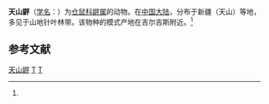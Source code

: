{{Speciesbox
| name = 天山䶄
| status = 
| status_system = 
| image = 
| genus = Clethrionomys
| species = frater
| authority = (Thomas, 1908)<ref name='id946'>{{cite web| url =http://www.bioinfo.cn/db05/BjdwSpecies.php?action=view&id=946| title =天山䶄| work =《中国动物物种编目数据库》| publisher =中国科学院微生物研究所| author =中国科学院动物研究所| accessdate =2009-03-27| deadurl =yes| archiveurl =https://web.archive.org/web/20160305080808/http://www.bioinfo.cn/db05/BjdwSpecies.php?action=view&id=946| archivedate =2016-03-05}}</ref>
}}

'''天山䶄'''（[[学名|学名]]：{{lang|la|''Clethrionomys frater''}}）为[[仓鼠科|仓鼠科]][[䶄属|䶄属]]的动物。在[[中国大陆|中国大陆]]，分布于新疆（天山）等地，多见于山地针叶林带。该物种的模式产地在吉尔吉斯附近。<ref name='id946'/>

== 参考文献 ==
{{reflist}}

[[Category:䶄属|天山䶄]]
[[Category:新疆哺乳动物|T]]
[[Category:1908年描述的动物|T]]


{{啮齿目小作品}}